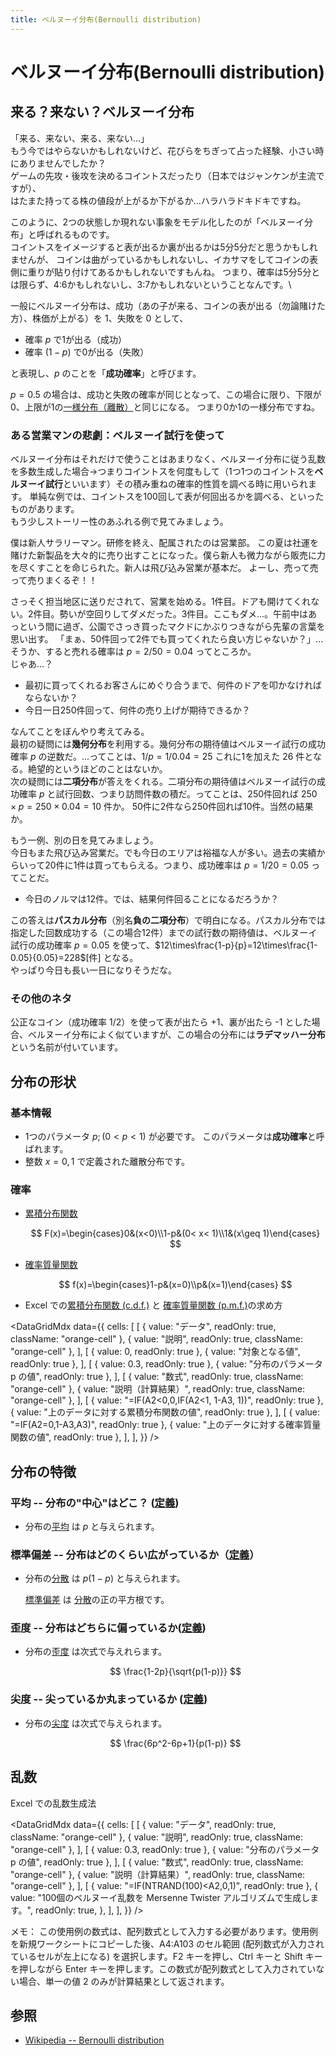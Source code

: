 ```yaml
---
title: ベルヌーイ分布(Bernoulli distribution)
---
```



# ベルヌーイ分布(Bernoulli distribution)

## 来る？来ない？ベルヌーイ分布

「来る、来ない、来る、来ない...」\
もう今ではやらないかもしれないけど、花びらをちぎって占った経験、小さい時にありませんでしたか？\
ゲームの先攻・後攻を決めるコイントスだったり（日本ではジャンケンが主流ですが）、\
はたまた持ってる株の値段が上がるか下がるか...ハラハラドキドキですね。

このように、2つの状態しか現れない事象をモデル化したのが「ベルヌーイ分布」と呼ばれるものです。\
コイントスをイメージすると表が出るか裏が出るかは5分5分だと思うかもしれませんが、 コインは曲がっているかもしれないし、イカサマをしてコインの表側に重りが貼り付けてあるかもしれないですもんね。 つまり、確率は5分5分とは限らず、4:6かもしれないし、3:7かもしれないということなんです。\

一般にベルヌーイ分布は、成功（あの子が来る、コインの表が出る（勿論賭けた方）、株価が上がる）を 1、失敗を 0 として、

- 確率 $p$ で1が出る（成功）
- 確率 $(1-p)$ で0が出る（失敗）

と表現し、$p$ のことを「**成功確率**」と呼びます。

$p = 0.5$ の場合は、成功と失敗の確率が同じとなって、この場合に限り、下限が0、上限が1の[一様分布（離散）](https://www.ntrand.com/jp/uniform-distribution-discrete/)と同じになる。 つまり0か1の一様分布ですね。

### ある営業マンの悲劇：ベルヌーイ試行を使って

ベルヌーイ分布はそれだけで使うことはあまりなく、ベルヌーイ分布に従う乱数を多数生成した場合→つまりコイントスを何度もして（1つ1つのコイントスを**ベルヌーイ試行**といいます）その積み重ねの確率的性質を調べる時に用いられます。 単純な例では、コイントスを100回して表が何回出るかを調べる、といったものがあります。\
もう少しストーリー性のあふれる例で見てみましょう。

僕は新人サラリーマン。研修を終え、配属されたのは営業部。 この夏は社運を賭けた新製品を大々的に売り出すことになった。僕ら新人も微力ながら販売に力を尽くすことを命じられた。新人は飛び込み営業が基本だ。 よーし、売って売って売りまくるぞ！！

さっそく担当地区に送りだされて、営業を始める。1件目。ドアも開けてくれない。2件目。勢いが空回りしてダメだった。3件目。ここもダメ...。午前中はあっという間に過ぎ、公園でさっき買ったマクドにかぶりつきながら先輩の言葉を思い出す。 「まぁ、50件回って2件でも買ってくれたら良い方じゃないか？」...そうか、すると売れる確率は $p=2/50=0.04$ ってところか。\
じゃあ...？

- 最初に買ってくれるお客さんにめぐり合うまで、何件のドアを叩かなければならないか？
- 今日一日250件回って、何件の売り上げが期待できるか？

なんてことをぼんやり考えてみる。\
最初の疑問には**幾何分布**を利用する。幾何分布の期待値はベルヌーイ試行の成功確率 $p$ の逆数だ。...ってことは、$1/p=1/0.04=25$ これに1を加えた 26 件となる。絶望的というほどのことはないか。\
次の疑問には**二項分布**が答えをくれる。二項分布の期待値はベルヌーイ試行の成功確率 $p$ と試行回数、つまり訪問件数の積だ。ってことは、250件回れば $250\times p=250\times 0.04=10$ 件か。 50件に2件なら250件回れば10件。当然の結果か。

もう一例、別の日を見てみましょう。\
今日もまた飛び込み営業だ。でも今日のエリアは裕福な人が多い。過去の実績からいって20件に1件は買ってもらえる。つまり、成功確率は $p=1/20=0.05$ ってことだ。

- 今日のノルマは12件。では、結果何件回ることになるだろうか？

この答えは**パスカル分布**（別名**負の二項分布**）で明白になる。パスカル分布では指定した回数成功する（この場合12件）までの試行数の期待値は、ベルヌーイ試行の成功確率 $p=0.05$ を使って、$12\times\frac{1-p}{p}=12\times\frac{1-0.05}{0.05}=228$[件] となる。\
やっぱり今日も長い一日になりそうだな。

### その他のネタ

公正なコイン（成功確率 1/2）を使って表が出たら +1、裏が出たら -1 とした場合、ベルヌーイ分布によく似ていますが、この場合の分布には**ラデマッハー分布**という名前が付いています。

## 分布の形状

### 基本情報

- 1つのパラメータ $p;(0< p< 1)$ が必要です。 このパラメータは**成功確率**と呼ばれます。
- 整数 $x={0, 1}$ で定義された離散分布です。

### 確率

- [累積分布関数](https://www.ntrand.com/jp/glossary/#local_cumulative)

  $$
  F(x)=\begin{cases}0&(x<0)\\1-p&(0< x< 1)\\1&(x\geq 1)\end{cases}
  $$

- [確率質量関数](https://www.ntrand.com/jp/glossary/#local_probabilitymass)

  $$
  f(x)=\begin{cases}1-p&(x=0)\\p&(x=1)\end{cases}
  $$

- Excel での[累積分布関数 (c.d.f.)](https://www.ntrand.com/jp/glossary/#local_cumulative) と [確率質量関数 (p.m.f.)](https://www.ntrand.com/jp/glossary/#local_ProbabilityMass)の求め方

<DataGridMdx
  data={{
    cells: [
      [
        { value: "データ", readOnly: true, className: "orange-cell" },
        { value: "説明", readOnly: true, className: "orange-cell" },
      ],
      [
        { value: 0, readOnly: true },
        { value: "対象となる値", readOnly: true },
      ],
      [
        { value: 0.3, readOnly: true },
        { value: "分布のパラメータ p の値", readOnly: true },
      ],
      [
        { value: "数式", readOnly: true, className: "orange-cell" },
        { value: "説明（計算結果）", readOnly: true, className: "orange-cell" },
      ],
      [
        { value: "=IF(A2<0,0,IF(A2<1, 1-A3, 1))", readOnly: true },
        { value: "上のデータに対する累積分布関数の値", readOnly: true },
      ],
      [
        { value: "=IF(A2=0,1-A3,A3)", readOnly: true },
        { value: "上のデータに対する確率質量関数の値", readOnly: true },
      ],
    ],
  }}
/>

## 分布の特徴

### 平均 -- 分布の"中心"はどこ？ ([定義](https://www.ntrand.com/jp/glossary/#local_mean))

- 分布の[平均](https://www.ntrand.com/jp/glossary/#local_mean) は $p$ と与えられます。

### 標準偏差 -- 分布はどのくらい広がっているか（[定義](https://www.ntrand.com/jp/glossary/#local_standard_deviation)）

- 分布の[分散](https://www.ntrand.com/jp/glossary/#local_standard_deviation) は $p(1-p)$ と与えられます。

  [標準偏差](https://www.ntrand.com/jp/glossary/#local_standard_deviation) は [分散](https://www.ntrand.com/jp/glossary/#local_variance)の正の平方根です。

### 歪度 -- 分布はどちらに偏っているか([定義](https://www.ntrand.com/jp/glossary/#local_skewness))

- 分布の[歪度](https://www.ntrand.com/jp/glossary/#local_skewness) は次式で与えれらます。

  $$
  \frac{1-2p}{\sqrt{p(1-p)}}
  $$

### 尖度 -- 尖っているか丸まっているか ([定義](https://www.ntrand.com/jp/glossary/#local_kurtosis))

- 分布の[尖度](https://www.ntrand.com/jp/glossary/#local_kurtosis) は次式で与えられます。

  $$
  \frac{6p^2-6p+1}{p(1-p)}
  $$

## 乱数

Excel での乱数生成法

<DataGridMdx
  data={{
    cells: [
      [
        { value: "データ", readOnly: true, className: "orange-cell" },
        { value: "説明", readOnly: true, className: "orange-cell" },
      ],
      [
        { value: 0.3, readOnly: true },
        { value: "分布のパラメータ p の値", readOnly: true },
      ],
      [
        { value: "数式", readOnly: true, className: "orange-cell" },
        { value: "説明（計算結果）", readOnly: true, className: "orange-cell" },
      ],
      [
        { value: "=IF(NTRAND(100)<A2,0,1)", readOnly: true },
        {
          value:
            "100個のベルヌーイ乱数を Mersenne Twister アルゴリズムで生成します。",
          readOnly: true,
        },
      ],
    ],
  }}
/>

メモ： この使用例の数式は、配列数式として入力する必要があります。使用例を新規ワークシートにコピーした後、A4:A103 のセル範囲 (配列数式が入力されているセルが左上になる) を選択します。F2 キーを押し、Ctrl キーと Shift キーを押しながら Enter キーを押します。この数式が配列数式として入力されていない場合、単一の値 2 のみが計算結果として返されます。

## 参照

- [Wikipedia -- Bernoulli distribution](http://en.wikipedia.org/wiki/Bernoulli_distribution)
